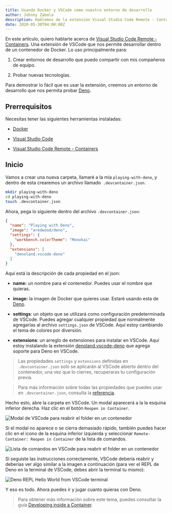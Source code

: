 ```yaml
---
title: Usando Docker y VSCode como nuestro entorno de desarrollo
author: Johnny Zabala
description: Hablemos de la extensión Visual Studio Code Remote - Containers y de cómo usarla para mejorar nuestro entorno de desarrollo.
date: 2020-05-30T04:00:00Z
---
```


En este artículo, quiero hablarte acerca de [Visual Studio Code Remote - Containers](https://marketplace.visualstudio.com/items?itemName=ms-vscode-remote.remote-containers). Una extensión de VSCode que nos permite desarrollar dentro de un contenedor de Docker. Lo uso principalmente para:

1. Crear entornos de desarrollo que puedo compartir con mis compañeros de equipo.

1. Probar nuevas tecnologías.

Para demostrar lo fácil que es usar la extensión, creemos un entorno de desarrollo que nos permita probar [Deno](https://deno.land/).

## Prerrequisitos

Necesitas tener las siguientes herramientas instaladas:

- [Docker](https://docs.docker.com/)

- [Visual Studio Code](https://code.visualstudio.com/Download)

- [Visual Studio Code Remote - Containers](https://marketplace.visualstudio.com/items?itemName=ms-vscode-remote.remote-containers)

## Inicio

Vamos a crear una nueva carpeta, llamaré a la mía `playing-with-deno`, y dentro de esta crearemos un archivo llamado` .devcontainer.json`.

```bash
mkdir playing-with-deno
cd playing-with-deno
touch .devcontainer.json
```

Ahora, pega lo siguiente dentro del archivo `.devcontainer.json`:

```json
{
  "name": "Playing with Deno",
  "image": "aredwood/deno",
  "settings": {
    "workbench.colorTheme": "Monokai"
  },
  "extensions": [
    "denoland.vscode-deno"
  ]
}
```

Aquí está la descripción de cada propiedad en el json:

- **name:** un nombre para el contenedor. Puedes usar el nombre que quieras.

- **image:** la imagen de Docker que quieres usar. Estaré usando esta de [Deno](https://hub.docker.com/r/aredwood/deno).

- **settings**: un objeto que se utilizará como configuración predeterminada de VSCode. Puedes agregar cualquier propiedad que normalmente agregarías al archivo `settings.json` de VSCode. Aquí estoy cambiando el tema de colores por diversión.

- **extensions**: un arreglo de extensiones para instalar en VSCode. Aquí estoy instalando la extensión [denoland.vscode-deno](https://marketplace.visualstudio.com/items?itemName=denoland.vscode-deno) que agrega soporte para Deno en VSCode.

> Las propiedades `settings` y `extensions` definidas en `.devcontainer.json` solo se aplicarán al VSCode abierto dentro del contenedor, una vez que lo cierres, recuperaras tu configuración previa.

> Para más información sobre todas las propiedades que puedes usar en `.devcontainer.json`, consulta la [referencia](https://code.visualstudio.com/docs/remote/containers#_devcontainerjson-reference).

Hecho esto, abre la carpeta en VSCode. Un modal aparecerá a la la esquina inferior derecha. Haz clic en el botón `Reopen in Container`.

![Modal de VSCode para reabrir el folder en un contenedor](./images/reopen-in-container-modal.png)

Si el modal no aparece o se cierra demasiado rápido, también puedes hacer clic en el icono de la esquina inferior izquierda y seleccionar `Remote-Container: Reopen in Container` de la lista de comandos.

![Lista de comandos en VSCode para reabrir el folder en un contenedor](./images/reopen-in-container-command.png)

Si seguiste las instrucciones correctamente, VSCode debería reabrir y deberías ver algo similar a la imagen a continuación (para ver el REPL de Deno en la terminal de VSCode, debes abrir la terminal tu mismo):

![Deno REPL Hello World from VSCode terminal](./images/deno-repl-hello-world.png)

Y eso es todo. Ahora puedes ir y jugar cuanto quieras con Deno.

> Para obtener más información sobre este tema, puedes consultar la guía [Developing inside a Container](https://code.visualstudio.com/docs/remote/containers).